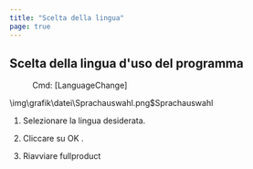 ```yaml
---
title: "Scelta della lingua"
page: true
---
```

## Scelta della lingua d&#39;uso del programma
 <Menu> Cmd: [LanguageChange] </Menu><Image>\img\grafik\datei\Sprachauswahl.png$Sprachauswahl</Image>

1. Selezionare la lingua desiderata.

2. Cliccare su <Border>OK</Border> .

3. Riavviare <Placeholder>fullproduct</Placeholder> 


